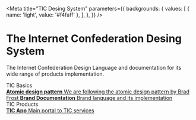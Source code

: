 
<Meta title="TIC Desing System" 
parameters={{
    backgrounds: {
      values: [
        { name: 'light', value: '#f4faff' },
      ],
    },
  }} />

<style>
  {`
    .subheading {
      --mediumdark: '#999999';
      font-weight: 900;
      font-size: 13px;
      color: #999;
      letter-spacing: 6px;
      line-height: 24px;
      text-transform: uppercase;
      margin-bottom: 12px;
      margin-top: 40px;
    }

    .link-list {
      display: grid;
      grid-template-columns: 1fr;
      grid-template-rows: 1fr 1fr;
      row-gap: 10px;
    }

    @media (min-width: 620px) {
      .link-list {
        row-gap: 20px;
        column-gap: 20px;
        grid-template-columns: 1fr 1fr;
      }
    }

    @media all and (-ms-high-contrast:none) {
    .link-list {
        display: -ms-grid;
        -ms-grid-columns: 1fr 1fr;
        -ms-grid-rows: 1fr 1fr;
      }
    }

    .link-item {
      display: block;
      padding: 20px 30px 20px 15px;
      border: 1px solid #00000010;
      border-radius: 5px;
      transition: background 150ms ease-out, border 150ms ease-out, transform 150ms ease-out;
      color: #333333;
      display: flex;
      align-items: flex-start;
    }

    .link-item:hover {
      border-color: #1EA7FD50;
      transform: translate3d(0, -3px, 0);
      box-shadow: rgba(0, 0, 0, 0.08) 0 3px 10px 0;
    }

    .link-item:active {
      border-color: #1EA7FD;
      transform: translate3d(0, 0, 0);
    }

    .link-item strong {
      font-weight: 700;
      display: block;
      margin-bottom: 2px;
    }

    .link-item img {
      height: 40px;
      width: 40px;
      margin-right: 15px;
      flex: none;
    }

    .link-item span {
      font-size: 14px;
      line-height: 20px;
    }

    .tip {
      display: inline-block;
      border-radius: 1em;
      font-size: 11px;
      line-height: 12px;
      font-weight: 700;
      background: #E7FDD8;
      color: #66BF3C;
      padding: 4px 12px;
      margin-right: 10px;
      vertical-align: top;
    }

    .tip-wrapper {
      font-size: 13px;
      line-height: 20px;
      margin-top: 40px;
      margin-bottom: 40px;
    }

    .tip-wrapper code {
      font-size: 12px;
      display: inline-block;
    }
    .main {
      background-color: white;
      padding: 3rem;
      margin-top: 20px;
      border-radius: 30px;
      box-shadow: 0px 5px 5px 2px rgba(0, 0, 0, 0.1);
    }
  `}
</style>


# The Internet Confederation Desing System

The Internet Confederation Design Language and documentation for its wide range of products implementation.

<div className="subheading">TIC Basics</div>

<div className="link-list">
  <a
    className="link-item"
    href="https://atomicdesign.bradfrost.com/chapter-2/"
    target="_blank"
  >
    <span>
      <strong>Atomic design pattern</strong>
      We are following the atomic design pattern by Brad Frost
    </span>
  </a>
  <a
    className="link-item"
    href=""
    target="_blank"
  >
    <span>
      <strong>Brand Documentation</strong>
      Brand language and its implementation
    </span>
  </a>
</div>

<div className="subheading">TIC Products</div>

<div className="link-list">
  <a
    className="link-item"
    href="https://app.tic.org/"
    target="_blank"
  >
    <span>
      <strong>TIC App</strong>
      Main portal to TIC services
    </span>
  </a>
</div>